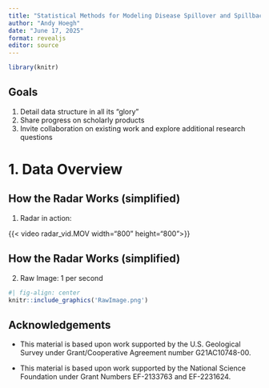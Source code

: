 ```yaml
---
title: "Statistical Methods for Modeling Disease Spillover and Spillback"
author: "Andy Hoegh"
date: "June 17, 2025"
format: revealjs
editor: source
---
```


```r
library(knitr)
```


## Goals

1. Detail data structure in all its "glory"
2. Share progress on scholarly products
3. Invite collaboration on existing work and explore additional research questions


# 1. Data Overview 

## How the Radar Works (simplified)

1. Radar in action:

{{< video radar_vid.MOV width="800" height="800">}}

## How the Radar Works (simplified)

2. Raw Image: 1 per second

```r
#| fig-align: center
knitr::include_graphics('RawImage.png')
```



## Acknowledgements

- This material is based upon work supported by the U.S. Geological Survey
under Grant/Cooperative Agreement number G21AC10748-00.

- This material is based upon work supported by the National
Science Foundation under Grant Numbers EF-2133763 and EF-2231624.
